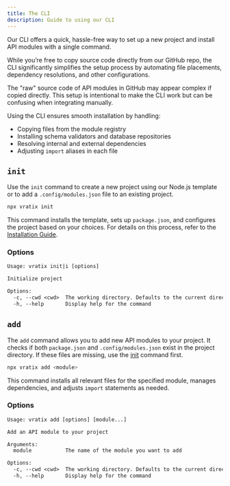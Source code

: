```yaml
---
title: The CLI
description: Guide to using our CLI
---
```


Our CLI offers a quick, hassle-free way to set up a new project and install API modules with a single command.

While you’re free to copy source code directly from our GitHub repo, the CLI significantly simplifies the setup process by automating file placements, dependency resolutions, and other configurations.

The "raw" source code of API modules in GitHub may appear complex if copied directly. This setup is intentional to make the CLI work but can be confusing when integrating manually.

Using the CLI ensures smooth installation by handling:
- Copying files from the module registry
- Installing schema validators and database repositories
- Resolving internal and external dependencies
- Adjusting `import` aliases in each file

## `init`

Use the `init` command to create a new project using our Node.js template or to add a `.config/modules.json` file to an existing project.

```bash
npx vratix init
```

This command installs the template, sets up `package.json`, and configures the project based on your choices. For details on this process, refer to the [Installation Guide](/docs/install).

### Options
```txt
Usage: vratix init|i [options]

Initialize project

Options:
  -c, --cwd <cwd>  The working directory. Defaults to the current directory.
  -h, --help       Display help for the command
```

## `add`

The `add` command allows you to add new API modules to your project. It checks if both `package.json` and `.config/modules.json` exist in the project directory. 
If these files are missing, use the [init](#init) command first.

```bash
npx vratix add <module>
```

This command installs all relevant files for the specified module, manages dependencies, and adjusts `import` statements as needed.

### Options
```txt
Usage: vratix add [options] [module...]

Add an API module to your project

Arguments:
  module           The name of the module you want to add

Options:
  -c, --cwd <cwd>  The working directory. Defaults to the current directory.
  -h, --help       Display help for the command
```